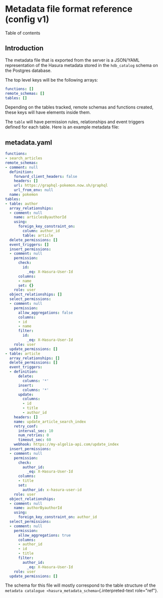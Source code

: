 
Metadata file format reference (config v1)
==========================================

Table of contents

Introduction
------------

The metadata file that is exported from the server is a JSON/YAML
representation of the Hasura metadata stored in the `hdb_catalog` schema
on the Postgres database.

The top level keys will be the following arrays:

```yaml
functions: []
remote_schemas: []
tables: []
```

Depending on the tables tracked, remote schemas and functions created,
these keys will have elements inside them.

The `table` will have permission rules, relationships and event triggers
defined for each table. Here is an example metadata file:

metadata.yaml
-------------

```yaml
functions:
- search_articles
remote_schemas:
- comment: null
  definition:
    forward_client_headers: false
    headers: []
    url: https://graphql-pokemon.now.sh/graphql
    url_from_env: null
  name: pokemon
tables:
- table: author
  array_relationships:
  - comment: null
    name: articlesByauthorId
    using:
      foreign_key_constraint_on:
        column: author_id
        table: article
  delete_permissions: []
  event_triggers: []
  insert_permissions:
  - comment: null
    permission:
      check:
        id:
          _eq: X-Hasura-User-Id
      columns:
      - name
      set: {}
    role: user
  object_relationships: []
  select_permissions:
  - comment: null
    permission:
      allow_aggregations: false
      columns:
      - id
      - name
      filter:
        id:
          _eq: X-Hasura-User-Id
    role: user
  update_permissions: []
- table: article
  array_relationships: []
  delete_permissions: []
  event_triggers:
  - definition:
      delete:
        columns: '*'
      insert:
        columns: '*'
      update:
        columns:
        - id
        - title
        - author_id
    headers: []
    name: update_article_search_index
    retry_conf:
      interval_sec: 10
      num_retries: 0
      timeout_sec: 60
    webhook: https://my-algolia-api.com/update_index
  insert_permissions:
  - comment: null
    permission:
      check:
        author_id:
          _eq: X-Hasura-User-Id
      columns:
      - title
      set:
        author_id: x-hasura-user-id
    role: user
  object_relationships:
  - comment: null
    name: authorByauthorId
    using:
      foreign_key_constraint_on: author_id
  select_permissions:
  - comment: null
    permission:
      allow_aggregations: true
      columns:
      - author_id
      - id
      - title
      filter:
        author_id:
          _eq: X-Hasura-User-Id
    role: user
  update_permissions: []
```

The schema for this file will mostly correspond to the table structure
of the `metadata catalogue <hasura_metadata_schema>`{.interpreted-text
role="ref"}.
